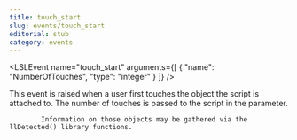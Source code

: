 ```yaml
---
title: touch_start
slug: events/touch_start
editorial: stub
category: events
---
```


<LSLEvent
	name="touch_start"
	arguments={[
	{
		"name": "NumberOfTouches",
		"type": "integer"
	}
]}
/>

This event is raised when a user first touches the object the script is attached to. The number of touches is passed to the script in the parameter.

			Information on those objects may be gathered via the llDetected() library functions.
